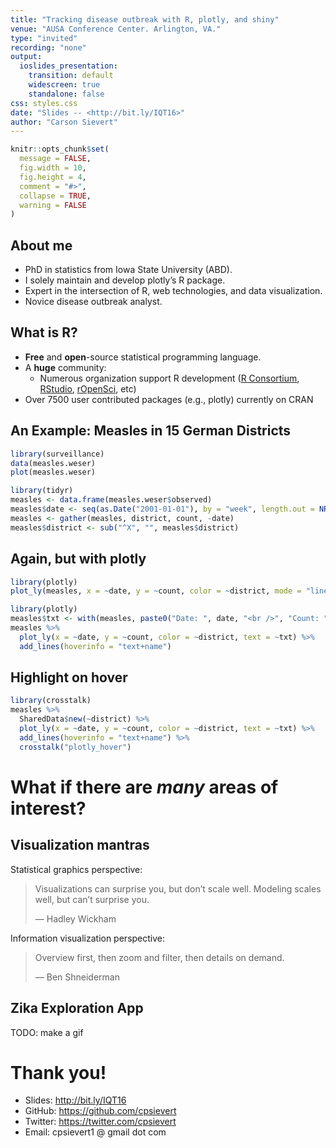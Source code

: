 ```yaml
---
title: "Tracking disease outbreak with R, plotly, and shiny"
venue: "AUSA Conference Center. Arlington, VA."
type: "invited"
recording: "none"
output:
  ioslides_presentation:
    transition: default
    widescreen: true
    standalone: false
css: styles.css
date: "Slides -- <http://bit.ly/IQT16>"
author: "Carson Sievert"
---
```


```r
knitr::opts_chunk$set(
  message = FALSE,
  fig.width = 10,
  fig.height = 4,
  comment = "#>",
  collapse = TRUE,
  warning = FALSE
)
```


## About me

* PhD in statistics from Iowa State University (ABD).
* I solely maintain and develop plotly's R package.
* Expert in the intersection of R, web technologies, and data visualization.
* Novice disease outbreak analyst.

## What is R?

* __Free__ and __open__-source statistical programming language.
* A __huge__ community:
    * Numerous organization support R development ([R Consortium](https://www.r-consortium.org/), [RStudio](https://www.rstudio.com/home/), [rOpenSci](https://ropensci.org/), etc)
* Over 7500 user contributed packages (e.g., plotly) currently on CRAN

## An Example: Measles in 15 German Districts

```r
library(surveillance)
data(measles.weser)
plot(measles.weser)
```

```r
library(tidyr)
measles <- data.frame(measles.weser$observed)
measles$date <- seq(as.Date("2001-01-01"), by = "week", length.out = NROW(measles))
measles <- gather(measles, district, count, -date)
measles$district <- sub("^X", "", measles$district)
```

## Again, but with plotly

```r
library(plotly)
plot_ly(measles, x = ~date, y = ~count, color = ~district, mode = "lines")
```

```r
library(plotly)
measles$txt <- with(measles, paste0("Date: ", date, "<br />", "Count: ", count))
measles %>%
  plot_ly(x = ~date, y = ~count, color = ~district, text = ~txt) %>%
  add_lines(hoverinfo = "text+name")
```

## Highlight on hover

```r
library(crosstalk)
measles %>%
  SharedData$new(~district) %>%
  plot_ly(x = ~date, y = ~count, color = ~district, text = ~txt) %>%
  add_lines(hoverinfo = "text+name") %>%
  crosstalk("plotly_hover")
```

# What if there are _many_ areas of interest?

## Visualization mantras

Statistical graphics perspective:

> Visualizations can surprise you, but don't scale well.
> Modeling scales well, but can't surprise you.
>
> --- Hadley Wickham

Information visualization perspective:

> Overview first, then zoom and filter, then details on demand.
> 
> --- Ben Shneiderman

## Zika Exploration App

TODO: make a gif

# Thank you!

* Slides: <http://bit.ly/IQT16>
* GitHub: <https://github.com/cpsievert>
* Twitter: <https://twitter.com/cpsievert>
* Email: cpsievert1 @ gmail dot com 
